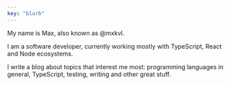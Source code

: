 ```yaml
---
key: "blurb"
---
```


My name is Max, also known as @mxkvl.

I am a software developer, currently working mostly with TypeScript, React and Node ecosystems.

I write a blog about topics that interest me most: programming languages in general, TypeScript, testing, writing and other great stuff.
